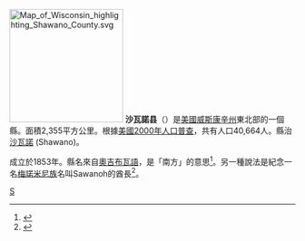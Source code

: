 {{noteTA
|T=zh-hans:肖诺县 (威斯康星州);zh-hk:沙瓦諾縣 (威斯康辛州);zh-tw:沙瓦諾郡 (威斯康辛州);
|1=zh-hans:县;zh-hk:縣;zh-tw:郡;
}}
[[File:Map_of_Wisconsin_highlighting_Shawano_County.svg|200px]]
'''沙瓦諾县'''（{{lang-en|Shawano County}}）是[[美國|美國]][[威斯康辛州|威斯康辛州]]東北部的一個縣。面積2,355平方公里。根據[[美國2000年人口普查|美國2000年人口普查]]，共有人口40,664人。縣治[[沙瓦諾_(威斯康辛州)|沙瓦諾]] (Shawano)。

成立於1853年。縣名來自[[奧吉布瓦語|奧吉布瓦語]]，是「南方」的意思<ref>{{cite web |url=http://www.wisconsinhistory.org/dictionary/index.asp?action=view&term_id=3698&term_type_id=2&term_type_text=Places&letter=S |title=存档副本 |accessdate=2006-08-05 |archive-date=2008-08-05 |archive-url=https://web.archive.org/web/20080805183946/http://www.wisconsinhistory.org/dictionary/index.asp?action=view&term_id=3698&term_type_id=2&term_type_text=Places&letter=S |dead-url=no }}</ref>。另一種說法是紀念一名[[梅諾米尼族|梅諾米尼族]]名叫Sawanoh的酋長<ref>{{Cite web |url=http://www.shawanocountry.com/history.html |title=存档副本 |accessdate=2006-12-06 |archive-date=2006-10-30 |archive-url=https://web.archive.org/web/20061030092809/http://www.shawanocountry.com/history.html |dead-url=yes }}</ref>。

<references />
{{Wisconsin-stub}}

[[Category:威斯康辛州行政区划|S]]